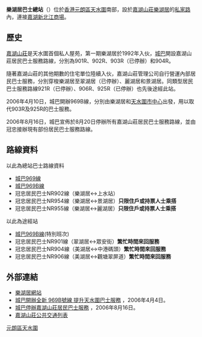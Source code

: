 {{Infobox HK Bus terminus 
| image=KVLocwoodCrtBusTerminus2017.jpg
| name=樂湖居巴士總站
| engname = Locwood Court Bus Terminus
| district= [[元朗區|元朗區]]
| area=天水圍南
| location= 安達坊
| opendate= 1992年
| terminate= 專利巴士：2<br/>居民巴士：5
| via=居民巴士：3
| feeder=
| nearbystreets= [[嘉湖山莊|嘉湖山莊]][[樂湖居|樂湖居]][[私家路|私家路]]
| nearbysights= [[嘉湖新北江商場|嘉湖新北江商場]]
| notes= 
| alternative=
| bgcolor=GREEN
| fontcolor=YELLOW
| design =坑狀室內車站
| nature =居民巴士總站
| restriction =私家路範圍
}}
'''樂湖居巴士總站'''（{{lang-en|'''Locwood Court Bus Terminus'''}}）位於[[香港|香港]][[元朗區|元朗區]][[天水圍|天水圍]]南部，設於[[嘉湖山莊|嘉湖山莊]][[樂湖居|樂湖居]]的[[私家路|私家路]]內，連接[[嘉湖新北江商場|嘉湖新北江商場]]。

==歷史==
[[嘉湖山莊|嘉湖山莊]]是天水圍首個私人屋苑，第一期樂湖居於1992年入伙，[[城巴|城巴]]開設嘉湖山莊居民巴士服務路線，分別為901R、902R、903R（已停辦）和904R。

隨著嘉湖山莊的其他期數的住宅單位陸續入伙，嘉湖山莊管理公司自行營運內部居民巴士服務，分別穿梭樂湖居至翠湖居（已停辦）、麗湖居和景湖居。同類型居民巴士服務路線921R（已停辦）、906R、925R（已停辦）也先後途經此站。

2006年4月10日，城巴開辦969B線，分別由樂湖居和[[天水圍市中心公共運輸交匯處|天水圍市中心]]出發，用以取代903R及925R的巴士服務。

2006年8月16日，城巴宣佈於8月20日停辦所有嘉湖山莊居民巴士服務路線，並由冠忠接辦現有部份居民巴士服務路線。

==路線資料==
;以此為總站巴士路線資料
*[[過海隧道巴士969線|城巴969線]]{{HK Bus Route Cross Harbour|969|special2}}
*[[過海隧道巴士969B線|城巴969B線]]{{HK Bus Route Cross Harbour|969B|special1}}
*冠忠居民巴士NR902線（樂湖居↔上水站）
*冠忠居民巴士NR954線（樂湖居↔景湖居）'''只限住戶或持票人士乘搭'''
*冠忠居民巴士NR955線（樂湖居↔麗湖居）'''只限住戶或持票人士乘搭'''

;以此為途經站
*[[過海隧道巴士969B線|城巴969B線]](特別班次){{HK Bus Route Cross Harbour|969B|special2}}
*冠忠居民巴士NR901線（翠湖居↔眾安街）'''繁忙時間來回服務'''
*冠忠居民巴士NR904線（美湖居↔中港碼頭）'''繁忙時間來回服務'''
*冠忠居民巴士NR906線（美湖居↔觀塘翠屏道）'''繁忙時間來回服務'''

==外部連結==
* [http://www.locwood.com.hk 樂湖居網站] {{Wayback|url=http://www.locwood.com.hk/ |date=20200924232320 }}
* [http://www.nwstbus.com.hk/tc/uploadedPressRelease/1322_2006040401tc.pdf 城巴開辦全新 969B號線 提升天水圍巴士服務] {{Wayback|url=http://www.nwstbus.com.hk/tc/uploadedPressRelease/1322_2006040401tc.pdf |date=20160304121858 }}，2006年4月4日。
* [http://www.nwstbus.com.hk/tc/uploadedPressRelease/1433_2006081602tc.pdf 城巴停辦嘉湖山莊居民巴士服務] {{Wayback|url=http://www.nwstbus.com.hk/tc/uploadedPressRelease/1433_2006081602tc.pdf |date=20160304111155 }}，2006年8月16日。
* [http://www.kingswood.com.hk/common/(wbbsyr551ds05n451llddp45)/site_main/KV/TC/mainFrame.aspx?url=transport_1.aspx 嘉湖山莊公共交通列表] {{Wayback|url=http://www.kingswood.com.hk/common/(wbbsyr551ds05n451llddp45)/site_main/KV/TC/mainFrame.aspx?url=transport_1.aspx |date=20210116063525 }}

{{香港元朗區巴士總站列表}}

[[Category:香港公共運輸交匯處|元朗區天水圍]]